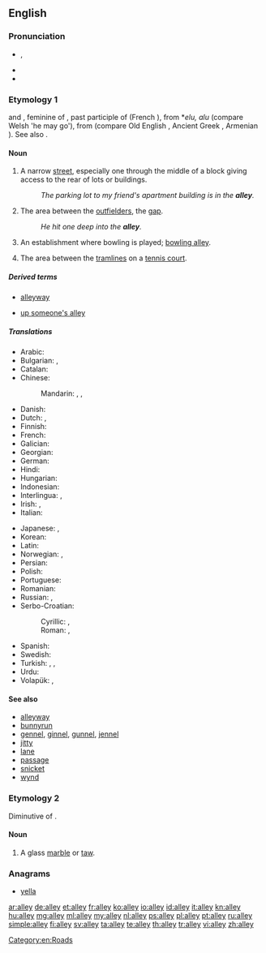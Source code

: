 ==English==
{{wikipedia}}

===Pronunciation===
* {{IPA|/ˈæli/}}, {{X-SAMPA|/"{li/}}
* {{audio|en-us-alley.ogg|Audio (US)}}
* {{rhymes|æli}}

===Etymology 1===
{{etyl|xno}} and {{etyl|fro}} {{term|alee|lang=fro}}, feminine of {{term|ale|lang=fro}}, past participle of {{term|aler||to go|lang=fro}} (French {{term|aller|lang=fr}}), from {{etyl|cel-gau}} *''elu, alu'' (compare Welsh {{term|el|lang=cy}} 'he may go'), from {{etyl|ine-pro|en}} {{recons|el-|lang=ine-pro}} (compare Old English {{term|ile|lang=ang||footsole}}, Ancient Greek {{term||eláein|to drive|lang=grc}}, Armenian {{term|eł||climbed, came out|lang=hy}}). See also {{term|allée}}.

====Noun====
{{en-noun}}

# A narrow [[street]], especially one through the middle of a block giving access to the rear of lots or buildings.
#: ''The parking lot to my friend's apartment building is in the '''alley'''.''
# {{baseball}} The area between the [[outfielder]]s, the [[gap]].
#: ''He hit one deep into the '''alley'''.''
# {{bowling}} An establishment where bowling is played; [[bowling alley]].
# {{tennis}} The area between the [[tramlines]] on a [[tennis court]].

=====Derived terms=====
{{rel-top|Terms derived from ''alley''}}
* [[alleyway]]
{{rel-mid}}
* [[up someone's alley]]
{{rel-bottom}}

=====Translations=====
{{trans-top|A narrow street}}
* Arabic: {{t-|ar|زقاق|m|tr=zuqaaq}}
* Bulgarian: {{t-|bg|алея}}, {{t+|bg|пасаж}}
* Catalan: {{t-|ca|carreró|m}}
* Chinese:
*: Mandarin: {{t|cmn|弄|tr=nòng|sc=Hani}}, {{t|cmn|里弄|tr=lǐnòng|sc=Hani}}, {{t|cmn|胡同|tr=hútòng|sc=Hani}}
* Danish: {{t-|da|gyde|c}}
* Dutch: {{t+|nl|doorgang|m}}, {{t+|nl|steeg|f}}
* Finnish: {{t+|fi|kuja}}
* French: {{t+|fr|ruelle|f}}
* Galician: {{t-|gl|rúa|f}}
* Georgian: {{t-|ka|შესახვევი|tr=shesaxvevi|sc=Geor}}
* German: {{t+|de|Gasse|f}}
* Hindi: {{t-|hi|गली|f|tr=galī|sc=Deva}}
* Hungarian: {{t+|hu|sikátor}}
* Indonesian: {{t+|id|gang}}
* Interlingua: {{t-|ia|vico}}, {{t-|ia|allée}}
* Irish: {{t-|ga|caolsráid|f}}, {{t-|ga|scabhat|m}}
* Italian: {{t+|it|vicolo|m}}
{{trans-mid}}
* Japanese: {{t-|ja|裏通り|tr=うらどお, uradōri|sc=Jpan}}, {{t-|ja|うらとうり|tr=uratōri|sc=Jpan}}
* Korean: {{t+|ko|골목|tr=golmok|sc=Kore}}
* Latin: {{t-|la|angiportus|m}}
* Norwegian: {{t+|no|allé|m}}, {{t-|no|strede|n}}
* Persian: {{t+|fa|کوچه|tr=kuče|sc=fa-Arab}}
* Polish: {{t+|pl|uliczka|f}}
* Portuguese: {{t+|pt|beco|m}}
* Romanian: {{t+|ro|alee|f}}
* Russian: {{t+|ru|переулок|m|tr=pereúlok}}, {{t+|ru|аллея|f|tr=alléja|sc=Cyrl}}
* Serbo-Croatian:
*: Cyrillic: {{t-|sh|сокак|m}}, {{t-|sh|уличица|f}}
*: Roman: {{t-|sh|sokak|m}}, {{t-|sh|uličica|f}}
* Spanish: {{t-|es|callejón|m}}
* Swedish: {{t+|sv|gränd|c}}
* Turkish: {{t+|tr|geçit}}, {{t-|tr|dar sokak}}, {{t+|tr|pasaj}}
* Urdu: {{t-|ur|گلی|f|tr=galī|sc=ur-Arab}}
* Volapük: {{t+|vo|lael}}, {{t+|vo|lusüt}}
{{trans-bottom}}

====See also====
* [[alleyway]]
* [[bunnyrun]]
* [[gennel]], [[ginnel]], [[gunnel]], [[jennel]]
* [[jitty]]
* [[lane]]
* [[passage]]
* [[snicket]]
* [[wynd]]

===Etymology 2===
Diminutive of {{term|alabaster}}.

====Noun====
{{en-noun}}

# A glass [[marble]] or [[taw]].

===Anagrams===
* [[yella#English|yella]]

[[Category:en:Roads]]

[[ar:alley]]
[[de:alley]]
[[et:alley]]
[[fr:alley]]
[[ko:alley]]
[[io:alley]]
[[id:alley]]
[[it:alley]]
[[kn:alley]]
[[hu:alley]]
[[mg:alley]]
[[ml:alley]]
[[my:alley]]
[[nl:alley]]
[[ps:alley]]
[[pl:alley]]
[[pt:alley]]
[[ru:alley]]
[[simple:alley]]
[[fi:alley]]
[[sv:alley]]
[[ta:alley]]
[[te:alley]]
[[th:alley]]
[[tr:alley]]
[[vi:alley]]
[[zh:alley]]